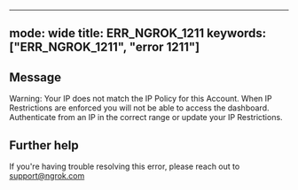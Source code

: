 
---
mode: wide
title: ERR_NGROK_1211
keywords: ["ERR_NGROK_1211", "error 1211"]
---

## Message
Warning: Your IP does not match the IP Policy for this Account. When IP Restrictions are enforced you will not be able to access the dashboard. Authenticate from an IP in the correct range or update your IP Restrictions.




## Further help
If you're having trouble resolving this error, please reach out to [support@ngrok.com](mailto:support@ngrok.com?subject=Help%20with%20ERR_NGROK_1211)

